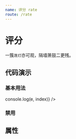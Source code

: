 ```yaml
---
name: 评分 rate
route: /rate
---
```




# 评分

一簇`莲灯`亦可观，隔墙箫鼓二更残。

## 代码演示

### 基本用法

<Playground>
  <Rate 
    value={1} 
    onChange={(e, index) => console.log(e, index)}
  />
</Playground>

### 禁用

<Playground>
  <Rate value={3} disabled />
</Playground>

## 属性

<PropsTable of={Rate} />

